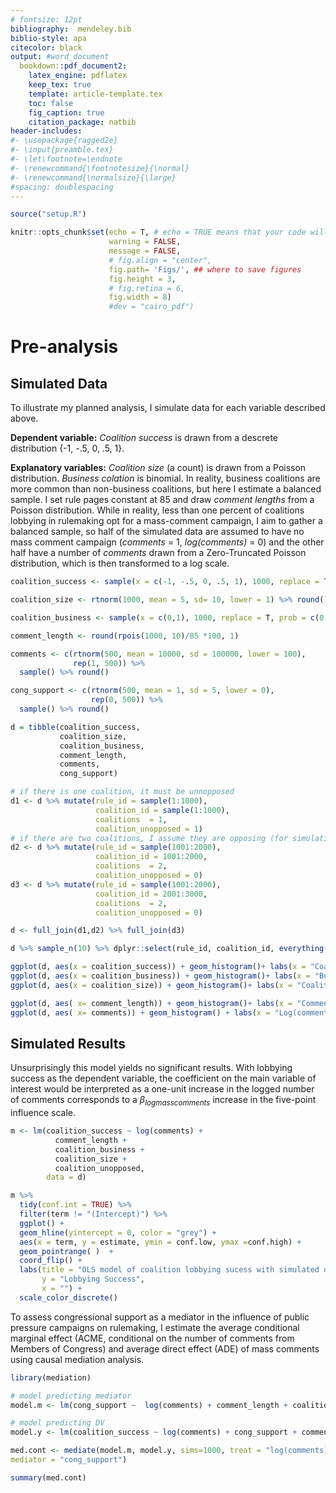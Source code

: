```yaml
---
# fontsize: 12pt
bibliography:  mendeley.bib
biblio-style: apa
citecolor: black
output: #word_document
  bookdown::pdf_document2:
    latex_engine: pdflatex
    keep_tex: true
    template: article-template.tex
    toc: false
    fig_caption: true
    citation_package: natbib
header-includes:
#- \usepackage{ragged2e}
#- \input{preamble.tex}
#- \let\footnote=\endnote
#- \renewcommand{\footnotesize}{\normal}
#- \renewcommand{\normalsize}{\large}
#spacing: doublespacing
---
```


```r
source("setup.R")

knitr::opts_chunk$set(echo = T, # echo = TRUE means that your code will show
                      warning = FALSE,
                      message = FALSE,
                      # fig.align = "center", 
                      fig.path= 'Figs/', ## where to save figures
                      fig.height = 3,
                      # fig.retina = 6,
                      fig.width = 8)
                      #dev = "cairo_pdf")
```

# Pre-analysis

## Simulated Data

To illustrate my planned analysis, I simulate data for each variable described above. 

**Dependent variable:** *Coalition success* is drawn from a descrete distribution {-1, -.5, 0, .5, 1}. 

**Explanatory variables:** *Coalition size* (a count) is drawn from a Poisson distribution. *Business colation* is binomial. In reality, business coalitions are more common than non-business coalitions, but here I estimate a balanced sample. I set rule pages constant at 85 and draw *comment lengths* from a Poisson distribution. While in reality, less than one percent of coalitions lobbying in rulemaking opt for a mass-comment campaign, I aim to gather a balanced sample, so half of the simulated data are assumed to have no mass comment campaign (*comments* = 1, *log(comments)* = 0) and the other half have a number of *comments* drawn from a Zero-Truncated Poisson distribution, which is then transformed to a log scale. 

```r
coalition_success <- sample(x = c(-1, -.5, 0, .5, 1), 1000, replace = T, prob = c(0.1, 0.3, .1, 0.4, 0.1))

coalition_size <- rtnorm(1000, mean = 5, sd= 10, lower = 1) %>% round()

coalition_business <- sample(x = c(0,1), 1000, replace = T, prob = c(0.5, .5))

comment_length <- round(rpois(1000, 10)/85 *100, 1)

comments <- c(rtnorm(500, mean = 10000, sd = 100000, lower = 100), 
              rep(1, 500)) %>% 
  sample() %>% round()

cong_support <- c(rtnorm(500, mean = 1, sd = 5, lower = 0), 
                  rep(0, 500)) %>%
  sample() %>% round() 

d = tibble(coalition_success, 
           coalition_size, 
           coalition_business, 
           comment_length, 
           comments, 
           cong_support)

# if there is one coalition, it must be unnopposed
d1 <- d %>% mutate(rule_id = sample(1:1000), 
                   coalition_id = sample(1:1000), 
                   coalitions  = 1, 
                   coalition_unopposed = 1)
# if there are two coalitions, I assume they are opposing (for simulation only)
d2 <- d %>% mutate(rule_id = sample(1001:2000),  
                   coalition_id = 1001:2000, 
                   coalitions  = 2, 
                   coalition_unopposed = 0)
d3 <- d %>% mutate(rule_id = sample(1001:2000),  
                   coalition_id = 2001:3000, 
                   coalitions  = 2, 
                   coalition_unopposed = 0)

d <- full_join(d1,d2) %>% full_join(d3) 

d %>% sample_n(10) %>% dplyr::select(rule_id, coalition_id, everything()) %>% knitr::kable(caption = "Simulated data") %>% kable_styling(font_size = 5)
```

```r
ggplot(d, aes(x = coalition_success)) + geom_histogram()+ labs(x = "Coalition Success")
ggplot(d, aes(x = coalition_business)) + geom_histogram()+ labs(x = "Business Coalition")
ggplot(d, aes(x = coalition_size)) + geom_histogram()+ labs(x = "Coalition size")
```

```r
ggplot(d, aes( x= comment_length)) + geom_histogram()+ labs(x = "Comment length/proposed rule length")
ggplot(d, aes( x= comments)) + geom_histogram() + labs(x = "Log(comments)")
```

## Simulated Results
Unsurprisingly this model yields no significant results. With lobbying success as the dependent variable, the coefficient on the main variable of interest would be interpreted as a one-unit increase in the logged number of comments corresponds to a $\beta_{logmasscomments}$ increase in the five-point influence scale.

```r
m <- lm(coalition_success ~ log(comments) + 
          comment_length + 
          coalition_business +  
          coalition_size + 
          coalition_unopposed, 
        data = d) 
```

```r
m %>%
  tidy(conf.int = TRUE) %>% 
  filter(term != "(Intercept)") %>% 
  ggplot() + 
  geom_hline(yintercept = 0, color = "grey") + 
  aes(x = term, y = estimate, ymin = conf.low, ymax =conf.high) + 
  geom_pointrange( )  + 
  coord_flip() +
  labs(title = "OLS model of coalition lobbying sucess with simulated data",
       y = "Lobbying Success", 
       x = "") + 
  scale_color_discrete()
```

To assess congressional support as a mediator in the influence of public pressure campaigns on rulemaking, I estimate the average conditional marginal effect (ACME, conditional on the number of comments from Members of Congress) and average direct effect (ADE) of mass comments using causal mediation analysis. 

```r
library(mediation)

# model predicting mediator
model.m <- lm(cong_support ~  log(comments) + comment_length + coalition_business+  coalition_size + coalition_unopposed, data = d) 

# model predicting DV
model.y <- lm(coalition_success ~ log(comments) + cong_support + comment_length + coalition_business+  coalition_size + coalition_unopposed, data = d) 

med.cont <- mediate(model.m, model.y, sims=1000, treat = "log(comments)",
mediator = "cong_support")

summary(med.cont)
```